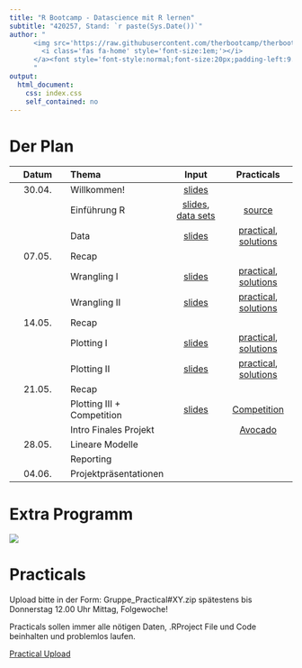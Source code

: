 ```yaml
---
title: "R Bootcamp - Datascience mit R lernen"
subtitle: "420257, Stand: `r paste(Sys.Date())`"
author: "
      <img src='https://raw.githubusercontent.com/therbootcamp/therbootcamp.github.io/master/_sessions/_image/by-sa.png' style= 'height:16.7px;vertical-align:baseline'/><a href='https://therbootcamp.github.io'>
        <i class='fas fa-home' style='font-size:1em;'></i>
      </a><font style='font-style:normal;font-size:20px;padding-left:9.3px'>FS 2021</font>
      "
output:
  html_document:
    css: index.css
    self_contained: no
---
```


# Der Plan

|Datum|Thema|Input|Practicals|
|:--:|:-|:--:|:--:|
|30.04.| Willkommen! | [slides](_sessions/Welcome/Welcome.html) | | 
|      | Einführung R | [slides](_sessions/IntroToR/IntroToR.html), [data sets](https://michaelschulte.github.io/RBootcamp_FS2021/1_Data/RBootcamp_FS2021_data.zip) | [source](_sessions/IntroToR/IntroToR_interactive.R) |
|      | Data | [slides](_sessions/Data/Data.html) | [practical](_sessions/Data/Data_practical.html), [solutions](_sessions/Data/Data_practical_solutions.html)|
|07.05.| Recap | | | 
|| Wrangling I | [slides](_sessions/Wrangling/Wrangling.html)|[practical](_sessions/Wrangling/Wrangling_practical.html), [solutions](_sessions/Wrangling/Wrangling_practical_solutions.html)|  
|      | Wrangling II | [slides](_sessions/WranglingII/WranglingII.html) | [practical](_sessions/WranglingII/WranglingII_practical.html), [solutions](_sessions/WranglingII/WranglingII_practical_solutions.html)|
|14.05.| Recap | | | 
|| Plotting I | [slides](_sessions/PlottingI/PlottingI.html) | [practical](_sessions/PlottingI/PlottingI_practicaI.html), [solutions](_sessions/PlottingI/PlottingI_practicaI_solutions.html)| 
|| Plotting II | [slides](_sessions/PlottingII/PlottingII.html) | [practical](_sessions/PlottingII/PlottingII_practical.html), [solutions](_sessions/PlottingII/PlottingII_practical_solutions.html)|
|21.05.| Recap | | | 
|| Plotting III + Competition |[slides](_sessions/PlottingIII/PlottingIII.html)|[Competition](_sessions/PlottingIII/Competition.html)| |
||Intro Finales Projekt||[Avocado](_sessions/Project/Final.html)||
|28.05.| Lineare Modelle |<!--[slides](_sessions/LinearModelsI/LinearModelsI.html)-->| <!--[practical](_sessions/LinearModelsI/LinearModelsI_practical.html), [solutions](_sessions/LinearModelsI/LinearModelsI_practical_solutions.html)| -->|
|| Reporting | <!--[slides](_sessions/Reporting/Reporting.html)-->| <!--[practical](_sessions/Reporting/Reporting_practical.html), [solutions](_sessions/Reporting/Reporting_practical_solutions.html)-->||
|04.06.| Projektpräsentationen |<!--[Next steps](_sessions/NextSteps/NextSteps.html)--> | <!--[feedback](https://forms.gle/38LagXxyH2cMHynt8)| 
|| Covid-R-Bootcamp, We-R-Lost, Arr-PiRaten, R-Pandemi -->|  | <!--- [Medicine](_sessions/FinalProject/FinalProject_Medicine.html),x [Clinical](_sessions/FinalProject/FinalProject_Clinical.html)--->| |


# Extra Programm



<img src='https://michaelschulte.github.io/RBootcamp_FS2021/_sessions/PlottingII/image/data_analytics_BS.png'/>

# Practicals

Upload bitte in der Form: Gruppe_Practical#XY.zip spätestens bis Donnerstag 12.00 Uhr Mittag, Folgewoche!

Practicals sollen immer alle nötigen Daten, .RProject File und Code beinhalten und problemlos laufen.

[Practical Upload](https://www.dropbox.com/request/yKJIygRY1BZkpOj3ljMb)

<!---

|  | Day 1<br>Fundamentals| Day 2<br>Analysis| Day 3<br>Reporting| 
|:--|:-------------|:-------------|:-------------|
|0| Welcome!<br>[Folien](_sessions/Welcome/Welcome.html) | Recap I<br>[Folien](_sessions/Recap/Recap.html)| Recap II<br>[Folien](_sessions/RecapII/RecapII.html)|
|1| Intro to R<br>[Folien](_sessions/IntroToR/IntroToR.html), [source](_sessions/IntroToR/IntroToR_interactive.R) | Statistics I <br>[Folien](_sessions/StatisticsI/StatisticsI.html), [Practical](_sessions/StatisticsI/StatisticsI_Practical.html) | Plotting II <br>[Folien](_sessions/PlottingII/PlottingII.html), [Practical](_sessions/PlottingII/PlottingII.html) |
|2|  Data <br>[Folien](_sessions/Data/Data.html), [Practical](_sessions/Data/Data_Practical.html)| Statistics II<br>[Folien](_sessions/StatisticsII/Statistics.html), [Practical](_sessions/StatisticsII/Statistics_Practical.html)| Reporting<br>[Folien](_sessions/Reporting/Reporting.html), [Practical](_sessions/Reporting/Reporting_Practical.html)|
|3|   Wrangling<br>[Folien](_sessions/Wrangling/Wrangling.html), [Practical](_sessions/Wrangling/Wrangling_Practical.html) | Plotting I<br>[Folien](_sessions/PlottingI/Plotting.html), [Practical](_sessions/PlottingI/Plotting_Practical.html) |Case Studies<br>[Intro](_sessions/CaseStudies/CaseStudies.html)<br>[1: Clinical Trial](_sessions/CaseStudies/Clinical_Data_Case_Study.html)<br>[2: Finance ](_sessions/CaseStudies/Financial_Data_Case_Study.html)|
|4| |  | Next Steps<br> [Folien](_sessions/NextSteps/NextSteps.html) |
<br>



### Agenda


<p align="left"><br>
    <img border="0" alt="Feb2020Schedule" src="_sessions/Welcome/image/schedule.png" style="width:410px">
</p>
--->

